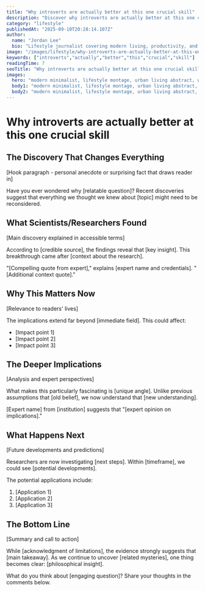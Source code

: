 ```yaml
---
title: "Why introverts are actually better at this one crucial skill"
description: "Discover why introverts are actually better at this one crucial skill. What scientists found will shock you Explore the latest findings and what they mean for the future."
category: "lifestyle"
publishedAt: "2025-09-10T20:28:14.107Z"
author:
  name: "Jordan Lee"
  bio: "Lifestyle journalist covering modern living, productivity, and wellness trends."
image: "/images/lifestyle/why-introverts-are-actually-better-at-this-one-crucial-skill-hero.jpg"
keywords: ["introverts","actually","better","this","crucial","skill"]
readingTime: 7
seoTitle: "Why introverts are actually better at this one crucial skill | Trends Today"
images:
  hero: "modern minimalist, lifestyle montage, urban living abstract, work-life balance visualization, trendy aesthetics, modern minimalist, lifestyle montage, urban living abstract, work-life balance visualization, trendy aesthetics, ultra detailed, trending on artstation, 8k resolution, cinematic lighting, hero image composition"
  body1: "modern minimalist, lifestyle montage, urban living abstract, work-life balance visualization, trendy aesthetics, abstract representation, minimalist style, scientific accuracy"
  body2: "modern minimalist, lifestyle montage, urban living abstract, work-life balance visualization, trendy aesthetics, infographic style, data visualization, clean modern design"
---
```



# Why introverts are actually better at this one crucial skill

## The Discovery That Changes Everything

[Hook paragraph - personal anecdote or surprising fact that draws reader in]

Have you ever wondered why [relatable question]? Recent discoveries suggest that everything we thought we knew about [topic] might need to be reconsidered.

## What Scientists/Researchers Found

[Main discovery explained in accessible terms]

According to [credible source], the findings reveal that [key insight]. This breakthrough came after [context about the research].

"[Compelling quote from expert]," explains [expert name and credentials]. "[Additional context quote]."

## Why This Matters Now

[Relevance to readers' lives]

The implications extend far beyond [immediate field]. This could affect:
- [Impact point 1]
- [Impact point 2]
- [Impact point 3]

## The Deeper Implications

[Analysis and expert perspectives]

What makes this particularly fascinating is [unique angle]. Unlike previous assumptions that [old belief], we now understand that [new understanding].

[Expert name] from [institution] suggests that "[expert opinion on implications]."

## What Happens Next

[Future developments and predictions]

Researchers are now investigating [next steps]. Within [timeframe], we could see [potential developments].

The potential applications include:
1. [Application 1]
2. [Application 2]
3. [Application 3]

## The Bottom Line

[Summary and call to action]

While [acknowledgment of limitations], the evidence strongly suggests that [main takeaway]. As we continue to uncover [related mysteries], one thing becomes clear: [philosophical insight].

What do you think about [engaging question]? Share your thoughts in the comments below.

